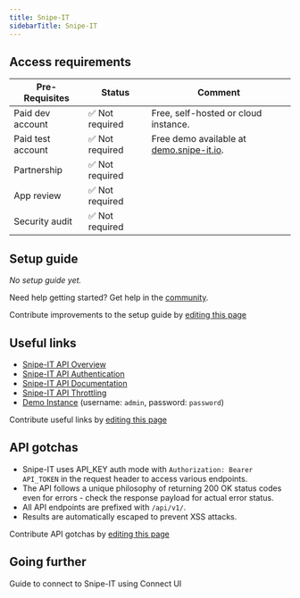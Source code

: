 ```yaml
---
title: Snipe-IT
sidebarTitle: Snipe-IT
---
```



<Overview />
<PreBuiltTooling />
<PreBuiltUseCases />

## Access requirements
| Pre-Requisites | Status | Comment|
| - | - | - |
| Paid dev account | ✅ Not required | Free, self-hosted or cloud instance. |
| Paid test account | ✅ Not required | Free demo available at [demo.snipe-it.io](https://demo.snipe-it.io).  | 
| Partnership | ✅ Not required | |
| App review | ✅ Not required | |
| Security audit | ✅ Not required | |

## Setup guide

_No setup guide yet._

<Tip>Need help getting started? Get help in the [community](https://nango.dev/slack).</Tip>

<Note>Contribute improvements to the setup guide by [editing this page](https://github.com/nangohq/nango/tree/master/docs/integrations/all/snipe-it.mdx)</Note>


## Useful links

-   [Snipe-IT API Overview](https://snipe-it.readme.io/reference/api-overview)
-   [Snipe-IT API Authentication](https://snipe-it.readme.io/reference/authentication)
-   [Snipe-IT API Documentation](https://snipe-it.readme.io/reference)
-   [Snipe-IT API Throttling](https://snipe-it.readme.io/reference/api-throttling)
-   [Demo Instance](https://demo.snipe-it.io) (username: `admin`, password: `password`)
 
<Note>Contribute useful links by [editing this page](https://github.com/nangohq/nango/tree/master/docs/integrations/all/snipe-it.mdx)</Note>

## API gotchas

- Snipe-IT uses API_KEY auth mode with `Authorization: Bearer API_TOKEN` in the request header to access various endpoints.
- The API follows a unique philosophy of returning 200 OK status codes even for errors - check the response payload for actual error status.
- All API endpoints are prefixed with `/api/v1/`.
- Results are automatically escaped to prevent XSS attacks.

<Note>Contribute API gotchas by [editing this page](https://github.com/nangohq/nango/tree/master/docs/integrations/all/snipe-it.mdx)</Note>

## Going further

<Card title="Connect to Snipe-IT" icon="link" href="/integrations/all/snipe-it/connect" horizontal>
  Guide to connect to Snipe-IT using Connect UI
</Card>